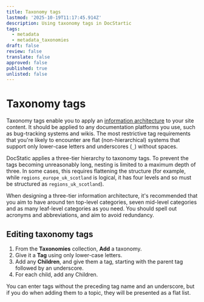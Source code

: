 ```yaml
---
title: Taxonomy tags
lastmod: '2025-10-19T11:17:45.914Z'
description: Using taxonomy tags in DocStartic
tags:
  - metadata
  - metadata_taxonomies
draft: false
review: false
translate: false
approved: false
published: true
unlisted: false
---
```


# Taxonomy tags

Taxonomy tags enable you to apply an [information architecture](https://en.wikipedia.org/wiki/Information_architecture) to your site content. It should be applied to any documentation platforms you use, such as bug-tracking systems and wikis. The most restrictive tag requirements that you're likely to encounter are flat (non-hierarchical) systems that support only lower-case letters and underscores (`_`) without spaces.

DocStatic applies a three-tier hierarchy to taxonomy tags. To prevent the tags becoming unreasonably long, nesting is limited to a maximum depth of three. In some cases, this requires flattening the structure (for example, while `regions_europe_uk_scotland` is logical, it has four levels and so must be structured as `regions_uk_scotland`).

When designing a three-tier information architecture, it's recommended that you aim to have around ten top-level categories, seven mid-level categories and as many leaf-level categories as you need. You should spell out acronyms and abbreviations, and aim to avoid redundancy.

## Editing taxonomy tags

1. From the **Taxonomies** collection, **Add** a taxonomy.
2. Give it a **Tag** using only lower-case letters.
3. Add any **Children**, and give them a tag, starting with the parent tag followed by an underscore.
4. For each child, add any Children.

<Admonition type="note" title="Note">
  You can enter tags without the preceding tag name and an underscore, but if you do when adding them to a topic, they will be presented as a flat list.
</Admonition>
